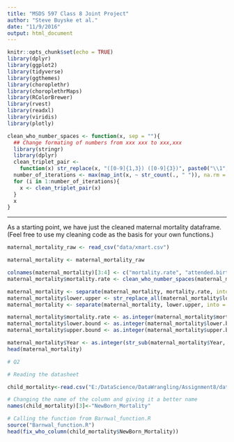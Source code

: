 ---
title: "MSDS 597 Class 8 Joint Project"
author: "Steve Buyske et al."
date: "11/9/2016"
output: html_document
---

```{r setup, include=FALSE}
knitr::opts_chunk$set(echo = TRUE)
library(dplyr)
library(ggplot2)
library(tidyverse)
library(ggthemes)
library(choroplethr)
library(choroplethrMaps)
library(RColorBrewer)
library(rvest)
library(readxl)
library(viridis)
library(plotly)
```


```{r functions, echo = FALSE}
clean_who_number_spaces <- function(x, sep = ""){
  ## Change formating of numbers from xxx xxx to xxx,xxx
  library(stringr)
  library(dplyr)
  clean_triplet_pair <- 
    function(x) str_replace(x, "([0-9]{1,3}) ([0-9]{3})", paste0("\\1", sep, "\\2"))
  number_of_iterations <- max(map_int(x, ~ str_count(., " ")), na.rm = TRUE)
  for (i in 1:number_of_iterations){
    x <- clean_triplet_pair(x)
  }
  x
}

```
---

As a starting point, we have just the cleaned maternal mortality dataframe. (Feel free to use my cleaning code as the basis for your own functions.)

```{r maternal_mortality, echo = FALSE, message = FALSE}

maternal_mortality_raw <- read_csv("data/xmart.csv")

maternal_mortality <- maternal_mortality_raw

colnames(maternal_mortality)[3:4] <- c("mortality.rate", "attended.births")
maternal_mortality$mortality.rate <- clean_who_number_spaces(maternal_mortality$mortality.rate)

maternal_mortality <- separate(maternal_mortality, mortality.rate, into = c("mortality.rate", "lower.upper"), sep = "\\[", fill = "right")
maternal_mortality$lower.upper <- str_replace_all(maternal_mortality$lower.upper, "\\]", "")
maternal_mortality <- separate(maternal_mortality, lower.upper, into = c("lower.bound", "upper.bound"), sep = "\\-", fill = "right")

maternal_mortality$mortality.rate <- as.integer(maternal_mortality$mortality.rate)
maternal_mortality$lower.bound <- as.integer(maternal_mortality$lower.bound)
maternal_mortality$upper.bound <- as.integer(maternal_mortality$upper.bound)

maternal_mortality$Year <- as.integer(str_sub(maternal_mortality$Year, 1, 4))
head(maternal_mortality)
```

```{r}
# Q2

# Reading the datasheet

child_mortality<-read.csv("E:/DataScience/DataWrangling/Assignment8/data.csv",stringsAsFactors = FALSE)

# Changing the name of the column and giving it a better name
names(child_mortality)[3]<-"NewBorn_Mortality"

# Calling the function from Barnwal_function.R
source("Barnwal_function.R")
head(fix_who_column(child_mortality$NewBorn_Mortality))
```

